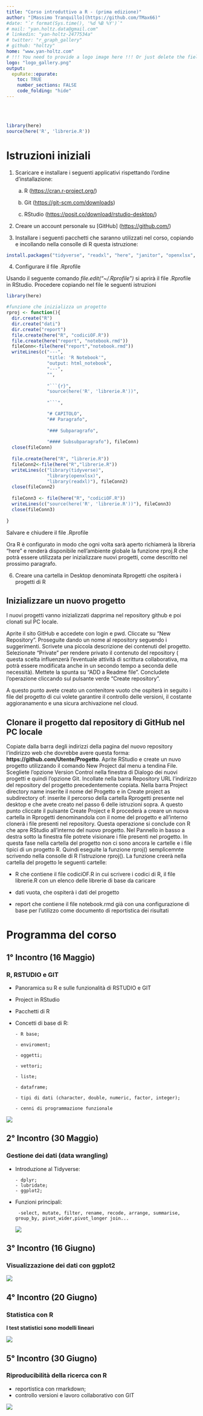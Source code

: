 ```yaml
---
title: "Corso introduttivo a R - (prima edizione)"
author: "[Massimo Tranquillo](https://github.com/TMax66)"
#date: "`r format(Sys.time(), '%d %B %Y')`"
# mail: "yan.holtz.data@gmail.com"
# linkedin: "yan-holtz-2477534a"
# twitter: "r_graph_gallery"
# github: "holtzy"
home: "www.yan-holtz.com"
# !!! You need to provide a logo image here !!! Or just delete the field for no logo
logo: "logo_gallery.png"
output:
  epuRate::epurate:
    toc: TRUE
    number_sections: FALSE
    code_folding: "hide"
---
```



<br><br>


```r
library(here)
source(here('R', 'librerie.R'))
```

# Istruzioni iniziali

1.  Scaricare e installare i seguenti applicativi rispettando l'ordine d'installazione:

    a.  R (<https://cran.r-project.org/>)

    b.  Git (<https://git-scm.com/downloads>)

    c.  RStudio (<https://posit.co/download/rstudio-desktop/>)

2.  Creare un account personale su [GitHub] (<https://github.com/>)

3.  Installare i seguenti pacchetti che saranno utilizzati nel corso, copiando e incollando nella consolle di R questa istruzione:

```r
install.packages("tidyverse", "readxl", "here", "janitor", "openxlsx", "gt", "knit", "rmarkdown")

```

4.  Configurare il file .Rprofile

Usando il seguente comando  *file.edit("~/.Rprofile")* si aprirà il file .Rprofile  in RStudio. Procedere copiando nel file le seguenti istruzioni


```r
library(here)

#funzione che inizializza un progetto
rproj <- function(){
  dir.create("R")
  dir.create("dati")
  dir.create("report")
  file.create(here("R", "codiciOF.R"))
  file.create(here("report", "notebook.rmd"))
  fileConn<-file(here("report","notebook.rmd"))
  writeLines(c("---",
               "title: 'R Notebook'",
               "output: html_notebook",
               "---", 
               "",
               
               "```{r}",
               "source(here('R', 'librerie.R'))",
               
               "```",

               "# CAPITOLO",
               "## Paragrafo",
  
               "### Subparagrafo", 
               
               "#### Subsubparagrafo"), fileConn)
  close(fileConn)
  
  file.create(here("R", "librerie.R"))
  fileConn2<-file(here("R","librerie.R"))
  writeLines(c("library(tidyverse)", 
               "library(openxlsx)", 
               "library(readxl)"), fileConn2)
  close(fileConn2)
  
  fileConn3 <- file(here("R", "codiciOF.R"))
  writeLines(c("source(here('R', 'librerie.R'))"), fileConn3)
  close(fileConn3)
  
}

```

Salvare e chiudere il file .Rprofile

Ora  R è configurato in modo che ogni volta sarà aperto richiamerà la libreria "here" e renderà  disponibile nell'ambiente globale la funzione rproj.R che potrà essere utilizzata per inizializzare nuovi progetti, come descritto nel prossimo paragrafo.


6. Creare una cartella in Desktop denominata Rprogetti che ospiterà i progetti di R

## Inizializzare un nuovo progetto

I nuovi progetti vanno inizializzati dapprima nel repository github e poi clonati sul PC locale.

Aprite il sito GitHub e accedete con login e pwd. Cliccate su "New Repository". Proseguite dando un nome al repository seguendo i suggerimenti. Scrivete una piccola descrizione dei contenuti del progetto. Selezionate "Private" per rendere privato il contenuto del repository ( questa scelta influenzerà l'eventuale attività di scrittura collaborativa, ma potrà essere modificata anche in un secondo tempo a seconda delle necessità). Mettete la spunta su "ADD a Readme file". Concludete l'operazione cliccando sul pulsante verde "Create repository". 

A questo punto avete creato un contenitore vuoto che ospiterà in seguito i file del progetto di cui volete garantire il controllo delle versioni, il costante aggioranamento e una sicura archivazione nel cloud.

## Clonare il progetto dal repository di GitHub nel PC locale

Copiate dalla barra degli indirizzi della pagina del nuovo repository l'indirizzo web che dovrebbe avere questa forma: **https://github.com/Utente/Progetto**. Aprite RStudio e create un nuvo progetto utilizzando il comando New Project dal menu a tendina File. Scegliete l'opzione Version Control nella finestra di Dialogo dei nuovi progetti e quindi l'opzione Git. Incollate nella barra Repository URL l'indirizzo del repository del progetto precedentemente copiata. Nella barra Project directory name inserite il nome del Progetto e in Create project as subdirectory of: inserite il percorso della cartella Rprogetti presente nel desktop e che avete creato nel passo 6 delle istruzioni sopra. A questo punto cliccate il pulsante Create Project e R procederà a creare un nuova cartella in Rprogetti denominandola con il nome del progetto e all'interno clonerà i file presenti nel repository. Questa operazione si conclude con R che apre RStudio all'interno del nuovo progetto. Nel Pannello in basso a destra sotto la finestra file potrete visionare i file presenti nel progetto. In questa fase nella cartella del progetto non ci sono ancora le cartelle e i file tipici di un progetto R. Quindi eseguite la funzione rproj() semplicemnte scrivendo nella consolle di R l'istruzione rproj(). La funzione creerà nella cartella del progetto le seguenti cartelle:

- R che contiene il file codiciOF.R in cui scrivere i codici di R, il file librerie.R con un elenco delle librerie di base da caricare

- dati vuota, che ospiterà i dati del progetto

- report che contiene il file notebook.rmd già con una configurazione di base per l'utilizzo come documento di reportistica dei risultati



# Programma del corso

## 1° Incontro (16 Maggio)

### R, RSTUDIO e GIT

  - Panoramica su R e sulle funzionalità di RSTUDIO e GIT
  
  - Project in RStudio
                       
  - Pacchetti di R
                       
  - Concetti di base di R:  
  
        - R base;  
         
        - enviroment; 
        
        - oggetti;  
        
        - vettori; 
        
        - liste; 
        
        - dataframe;
        
        - tipi di dati (character, double, numeric, factor, integer); 
        
        - cenni di programmazione funzionale
        
![](RStudio.png)


## 2° Incontro (30 Maggio)

### Gestione dei dati (data wrangling)

  - Introduzione al Tidyverse:
        
        - dplyr; 
        - lubridate;   
        - ggplot2;
        
  
  
 - Funzioni principali: 
 
        -select, mutate, filter, rename, recode, arrange, summarise, group_by, pivot_wider,pivot_longer join...       
![](tidy.png)

## 3° Incontro (16 Giugno)

### Visualizzazione dei dati con ggplot2

![](ggplot2.png)

## 4° Incontro (20 Giugno)

### Statistica con R


**I test statistici sono modelli lineari**

![](pic1.png)


## 5° Incontro (30 Giugno)

### Riproducibilità della ricerca con R 

- reportistica con rmarkdown;
- controllo versioni e lavoro collaborativo con GIT


![](rmark.png)


